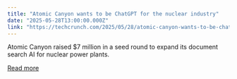 ```yaml
---
title: "Atomic Canyon wants to be ChatGPT for the nuclear industry"
date: "2025-05-28T13:00:00.000Z"
link: "https://techcrunch.com/2025/05/28/atomic-canyon-wants-to-be-chatgpt-for-the-nuclear-industry/"
---
```


Atomic Canyon raised $7 million in a seed round to expand its document search AI for nuclear power plants.

[Read more](https://techcrunch.com/2025/05/28/atomic-canyon-wants-to-be-chatgpt-for-the-nuclear-industry/)
